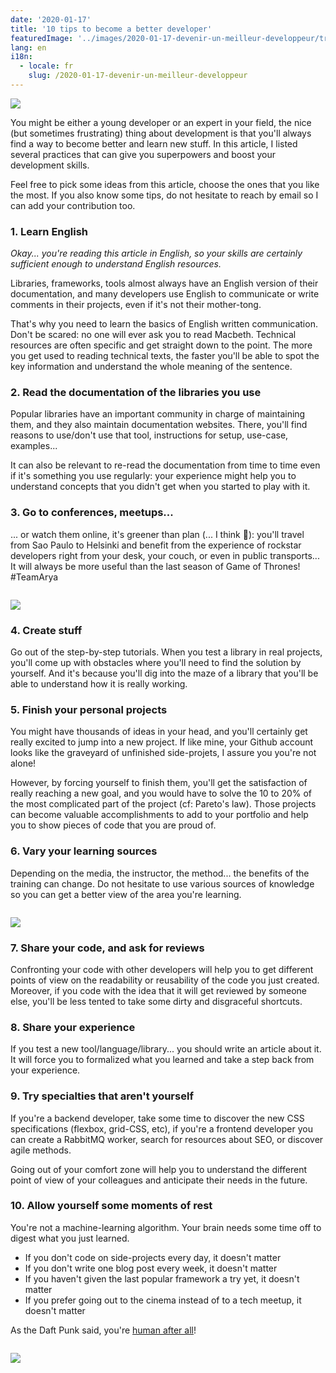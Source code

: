 ```yaml
---
date: '2020-01-17'
title: '10 tips to become a better developer'
featuredImage: '../images/2020-01-17-devenir-un-meilleur-developpeur/train-jedi.png'
lang: en
i18n:
  - locale: fr
    slug: /2020-01-17-devenir-un-meilleur-developpeur
---
```


<Image align="right">

![](../images/2020-01-17-devenir-un-meilleur-developpeur/train-jedi.png)

</Image>

You might be either a young developer or an expert in your field, the nice (but sometimes frustrating) thing about development is that you'll always find a way to become better and learn new stuff. In this article, I listed several practices that can give you superpowers and boost your development skills.

Feel free to pick some ideas from this article, choose the ones that you like the most. If you also know some tips, do not hesitate to reach by email so I can add your contribution too.


### 1. Learn English

*Okay... you're reading this article in English, so your skills are certainly sufficient enough to understand English resources.*

Libraries, frameworks, tools almost always have an English version of their documentation, and many developers use English to communicate or write comments in their projects, even if it's not their mother-tong. 

That's why you need to learn the basics of English written communication. Don't be scared: no one will ever ask you to read Macbeth. Technical resources are often specific and get straight down to the point. The more you get used to reading technical texts, the faster you'll be able to spot the key information and understand the whole meaning of the sentence.

### 2. Read the documentation of the libraries you use

Popular libraries have an important community in charge of maintaining them, and they also maintain documentation websites. There, you'll find reasons to use/don't use that tool, instructions for setup, use-case, examples...

It can also be relevant to re-read the documentation from time to time even if it's something you use regularly: your experience might help you to understand concepts that you didn't get when you started to play with it.

### 3. Go to conferences, meetups...
... or watch them online, it's greener than plan (... I think 🤔): you'll travel from Sao Paulo to Helsinki and benefit from the experience of rockstar developers right from your desk, your couch, or even in public transports... It will always be more useful than the last season of Game of Thrones! #TeamArya

<Image>

![](../images/2020-01-17-devenir-un-meilleur-developpeur/hologram.jpg)

</Image>

### 4. Create stuff
Go out of the step-by-step tutorials. When you test a library in real projects, you'll come up with obstacles where you'll need to find the solution by yourself. And it's because you'll dig into the maze of a library that you'll be able to understand how it is really working.

### 5. Finish your personal projects
You might have thousands of ideas in your head, and you'll certainly get really excited to jump into a new project. If like mine, your Github account looks like the graveyard of unfinished side-projets, I assure you you're not alone!

However, by forcing yourself to finish them, you'll get the satisfaction of really reaching a new goal, and you would have to solve the 10 to 20% of the most complicated part of the project (cf: Pareto's law). Those projects can become valuable accomplishments to add to your portfolio and help you to show pieces of code that you are proud of.

### 6. Vary your learning sources
Depending on the media, the instructor, the method... the benefits of the training can change. Do not hesitate to use various sources of knowledge so you can get a better view of the area you're learning.

<Image>

![](../images/2020-01-17-devenir-un-meilleur-developpeur/luke.jpeg)

</Image>


### 7. Share your code, and ask for reviews

Confronting your code with other developers will help you to get different points of view on the readability or reusability of the code you just created. Moreover, if you code with the idea that it will get reviewed by someone else, you'll be less tented to take some dirty and disgraceful shortcuts.

### 8. Share your experience 

If you test a new tool/language/library... you should write an article about it. It will force you to formalized what you learned and take a step back from your experience.

### 9. Try specialties that aren't yourself

If you're a backend developer, take some time to discover the new CSS specifications (flexbox, grid-CSS, etc), if you're a frontend developer you can create a RabbitMQ worker, search for resources about SEO, or discover agile methods.

Going out of your comfort zone will help you to understand the different point of view of your colleagues and anticipate their needs in the future.

### 10. Allow yourself some moments of rest

You're not a machine-learning algorithm. Your brain needs some time off to digest what you just learned.

- If you don't code on side-projects every day, it doesn't matter
- If you don't write one blog post every week, it doesn't matter
- If you haven't given the last popular framework a try yet, it doesn't matter
- If you prefer going out to the cinema instead of to a tech meetup, it doesn't matter

As the Daft Punk said, you're [human after all](https://www.youtube.com/watch?v=PXYeARRyDWk)!

<Image>

![](../images/2020-01-17-devenir-un-meilleur-developpeur/leia.jpeg)

</Image>
